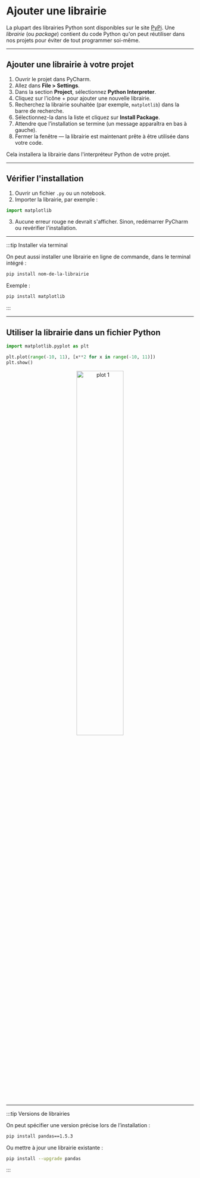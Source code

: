 # Ajouter une librairie

La plupart des librairies Python sont disponibles sur le site [PyPi](https://pypi.org/).
Une *librairie* (ou *package*) contient du code Python qu'on peut réutiliser dans nos projets pour éviter
de tout programmer soi-même.

---

## Ajouter une librairie à votre projet

1. Ouvrir le projet dans PyCharm.
2. Allez dans **File > Settings**.
3. Dans la section **Project**, sélectionnez **Python Interpreter**.
4. Cliquez sur l'icône + pour ajouter une nouvelle librairie.
5. Recherchez la librairie souhaitée (par exemple, `matplotlib`) dans la barre de recherche.
6. Sélectionnez-la dans la liste et cliquez sur **Install Package**.
7. Attendre que l’installation se termine (un message apparaîtra en bas à gauche).
8. Fermer la fenêtre — la librairie est maintenant prête à être utilisée dans votre code.

Cela installera la librairie dans l'interpréteur Python de votre projet.

---

## Vérifier l'installation

1. Ouvrir un fichier `.py` ou un notebook.
2. Importer la librairie, par exemple :

```python
import matplotlib
```

3. Aucune erreur rouge ne devrait s'afficher. Sinon, redémarrer PyCharm ou revérifier l'installation.

---

:::tip Installer via terminal

On peut aussi installer une librairie en ligne de commande, dans le terminal intégré :

```bash
pip install nom-de-la-librairie
```

Exemple :

```bash
pip install matplotlib
```

:::

---

## Utiliser la librairie dans un fichier Python

```python
import matplotlib.pyplot as plt

plt.plot(range(-10, 11), [x**2 for x in range(-10, 11)])
plt.show()
```

<p align="center">
    <img src={require('/img/recettes/plot1.png').default} width="50%" alt="plot 1" />
</p>

---

:::tip Versions de librairies

On peut spécifier une version précise lors de l’installation :

```bash
pip install pandas==1.5.3
```

Ou mettre à jour une librairie existante :

```bash
pip install --upgrade pandas
```

:::